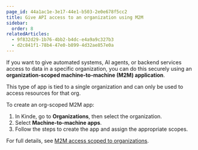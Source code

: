 ```yaml
---
page_id: 44a1ac1e-3e17-44e1-b503-2e0e678f5cc2
title: Give API access to an organization using M2M
sidebar:
  order: 8
relatedArticles:
  - 9f832d29-1b76-4bb2-b4dc-e4a9a9c327b3
  - d2c841f1-78b4-47e0-b899-4d32ae857e0a
---
```


If you want to give automated systems, AI agents, or backend services access to data in a specific organization, you can do this securely using an **organization-scoped machine-to-machine (M2M) application**.

This type of app is tied to a single organization and can only be used to access resources for that org.

To create an org-scoped M2M app:

1. In Kinde, go to **Organizations**, then select the organization.
2. Select **Machine-to-machine apps**.
3. Follow the steps to create the app and assign the appropriate scopes.

For full details, see [M2M access scoped to organizations](/machine-to-machine-applications/m2m-applications-for-organizations/).
